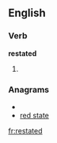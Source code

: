 
==English==

===Verb===
'''restated'''

# {{past of|[[restate]]}}

===Anagrams===
* {{alphagram|adeerstt}}
* [[red state#English|red state]]

[[fr:restated]]